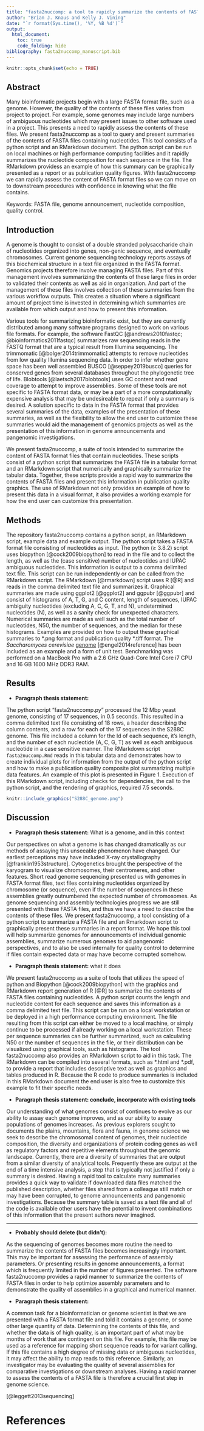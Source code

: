 ```yaml
---
title: "fasta2nuccomp: a tool to rapidly summarize the contents of FASTA files containing nucleotides"
author: "Brian J. Knaus and Kelly J. Vining"
date: "`r format(Sys.time(), '%Y, %B %d')`"
output: 
  html_document:
    toc: true
    code_folding: hide
bibliography: fasta2nuccomp_manuscript.bib
---
```


```r
knitr::opts_chunk$set(echo = TRUE)
```


## Abstract


Many bioinformatic projects begin with a large FASTA format file, such as a genome.
However, the quality of the contents of these files varies from project to project.
For example, some genomes may include large numbers of ambiguous nucleotides which may present issues to other software used in a project.
This presents a need to rapidly assess the contents of these files.
We present fasta2nuccomp as a tool to query and present summaries of the contents of FASTA files containing nucleotides.
This tool consists of a python script and an RMarkdown document.
The python script can be run on local machines or high performance computing facilities and it rapidly summarizes the nucleotide composition for each sequence in the file.
The RMarkdown providess an example of how this summary can be graphically presented as a report or as publication quality figures.
With fasta2nuccomp we can rapidly assess the content of FASTA format files so we can move on to downstream procedures with confidence in knowing what the file contains.


Keywords: FASTA file, genome announcement, nucleotide composition, quality control.


## Introduction


A genome is thought to consist of a double stranded polysaccharide chain of nucleotides organized into genes, non-genic sequence, and eventually chromosomes.
Current genome sequencing technology reports assays of this biochemical structure in a text file organized in the FASTA format.
Genomics projects therefore involve managing FASTA files.
Part of this management involves summarizing the contents of these large files in order to validated their contents as well as aid in organization.
And part of the management of these files involves collection of these summaries from the various workflow outputs.
This creates a situation where a significant amount of project time is invested in determining which summarries are available from which output and how to present this information.


Various tools for summarizing bioinformatic exist, but they are currently distributed among many software programs designed to work on various file formats.
For example, the software FastQC [@andrews2010fastqc; @bioinformatics2011fastqc] summarizes raw sequencing reads in the FASTQ format that are a typical result from Illumina sequencing.
The trimmomatic [@bolger2014trimmomatic] attempts to remove nucleotides from low quality Illumina sequencing data.
In order to infer whether gene space has been well assembled BUSCO [@seppey2019busco] queries for conserved genes from several databases throughout the phylogenetic tree of life.
Blobtools [@laetsch2017blobtools] uses GC content and read coverage to attempt to improve assemblies.
Some of these tools are not specific to FASTA format data, or may be a part of a more computationally expensive analysis that may be undesireable to repeat if only a summary is desired.
A solution specific to data in the FASTA format that provides several summaries of the data, examples of the presentation of these summaries, as well as the flexibility to allow the end user to customize these summaries would aid the management of genomics projects as well as the presentation of this information in genome announcements and pangenomic investigations.


We present fasta2nuccomp, a suite of tools intended to summarize the content of FASTA format files that contain nucleotides.
These scripts consist of a python script that summarizes the FASTA file in a tabular format and an RMarkdown script that numerically and graphically summarize the tabular data.
Together, these scripts provide a rapid way to summarize the contents of FASTA files and present this information in publication quality graphics.
The use of RMarkdown not only provides an example of how to present this data in a visual format, it also provides a working example for how the end user can customize this presentation.


## Methods


The repository fasta2nuccomp contains a python script, an RMarkdown script, example data and example output.
The python script takes a FASTA format file consisting of nucleotides as input.
The python (≥ 3.8.2) script uses biopython [@cock2009biopython] to read in the file and to collect the length, as well as the (case sensitive) number of nucleotides and IUPAC ambiguous nucleotides.
This information is output to a comma delimited text file.
This script can be run independently or can be called from the RMarkdown script.
The RMarkdown [@rmarkdown] script uses R [@R] and reads in the comma delimited text file and summarizes it.
Graphical summaries are made using ggplot2 [@ggplot2] and ggpubr [@ggpubr] and consist of histograms of A, T, G, and C content, length of sequences, IUPAC ambiguity nucleotides (excluding A, C, G, T, and N), undetermined nucleotides (N), as well as a sanity check for unexpected characters.
Numerical summaries are made as well such as the total number of nucleotides, N50, the number of sequences, and the median for these histograms.
Examples are provided on how to output these graphical summaries to \*.png format and publication quality \*.tiff format.
The *Saccharomyces cerevisiae* [genome](http://sgd-archive.yeastgenome.org/sequence/S288C_reference/genome_releases/) [@engel2014reference] has been included as an example and a form of unit test.
Benchmarking was performed on a MacBook Pro with a 2.6 GHz Quad-Core Intel Core i7 CPU and 16 GB 1600 MHz DDR3 RAM.


## Results


* **Paragraph thesis statement:**

The python script "fasta2nuccomp.py" processed the 12 Mbp yeast genome, consisting of 17 sequences, in 0.5 seconds.
This resulted in a comma delimited text file consisting of 18 rows, a header describing the column contents, and a row for each of the 17 sequences in the S288C genome.
This file included a column for the Id of each sequence, it's length, and the number of each nucleotide (A, C, G, T) as well as each ambiguous nucleotide in a case sensitive manner.
The RMarkdown script ```fasta2nuccomp.Rmd``` reads in this tabular data and demonstrates how to create individual plots for information from the output of the python script and how to make a publication quality composite plot summarizing multiple data features.
An example of this plot is presented in Figure 1.
Execution of this RMarkdown script, including checks for dependencies, the call to the python script, and the rendering of graphics, required 7.5 seconds.


```r
knitr::include_graphics("S288C_genome.png")
```


## Discussion

* **Paragraph thesis statement:** What is a genome, and in this context

Our perspectives on what a genome is has changed dramatically as our methods of assaying this unseeable phenomenon have changed.
Our earliest perceptions may have included X-ray crystallography [@franklin1953structure].
Cytogenetics brought the perspective of the karyogram to visualize chromosomes, their centromeres, and other features.
Short read genome sequencing presented us with genomes in FASTA format files, text files containing nucleotides organized by chromosome (or sequence), even if the number of sequences in these assemblies greatly outnumbered the expected number of chromosomes.
As genome sequencing and assembly technologies progress we are still presented with these FASTA files, and thus we have a need to describe the contents of these files.
We present fasta2nuccomp, a tool consisting of a python script to summarize a FASTA file and an Rmarkdown script to graphically present these summaries in a report format.
We hope this tool will help summarize genomes for announcements of individual genomic assemblies, summarize numerous genomes to aid pangenomic perspectives, and to also be used internally for quality control to determine if files contain expected data or may have become corrupted somehow.


* **Paragraph thesis statement:** what it does

We present fasta2nuccomp as a suite of tools that utilizes the speed of python and Biopython [@cock2009biopython] with the graphics and RMarkdown report generation of R [@R] to summarize the contents of FASTA files containing nucleotides.
A python script counts the length and nucleotide content for each sequence and saves this information as a comma delimited text file.
This script can be run on a local workstation or be deployed in a high performance computing environment.
The file resulting from this script can either be moved to a local machine, or simply continue to be processed if already working on a local workstation.
These per sequence summaries can be further summarized, such as calculating N50 or the number of sequences in the file, or their distribution can be visualized using graphical tools, such as histograms.
The tool fasta2nuccomp also provides an RMarkdown script to aid in this task.
The RMarkdown can be compiled into several formats, such as \*.html and \*.pdf, to provide a report that includes descriptive text as well as graphics and tables produced in R.
Because the R code to produce summaries is included in this RMarkdown document the end user is also free to customize this example to fit their specific needs.


* **Paragraph thesis statement: conclude, incorporate with existing tools**


Our understanding of what genomes consist of continues to evolve as our ability to assay each genome improves, and as our ability to assay populations of genomes increases. 
As previous explorers sought to documents the plains, mountains, flora and fauna, in genome science we seek to describe the chromosomal content of genomes, their nucleotide composition, the diversity and organizations of protein coding genes as well as regulatory factors and repetitive elements throughout the genomic landscape.
Currently, there are a diversity of summaries that are output from a similar diversity of analytical tools.
Frequently these are output at the end of a time intensive analysis, a step that is typically not justified if only a summary is desired.
Having a rapid tool to calculate many summaries provides a quick way to validate if downloaded data files matched the published description, whether files shared from a colleague still match or may have been corrupted, to genome announcements and pangenomic investigations.
Because the summary table is saved as a text file and all of the code is available other users have the potential to invent combinations of this information that the present authors never imagined.




___


* **Probably should delete (but didn't):**


As the sequencing of genomes becomes more routine the need to summarize the contents of FASTA files becomes increasingly important.
This may be important for assessing the performance of assembly parameters.
Or presenting results in genome announcements, a format which is frequently limited in the number of figures presented.
The software fasta2nuccomp provides a rapid manner to summarize the contents of FASTA files in order to help optimize assembly parameters and to demonstrate the quality of assemblies in a graphical and numerical manner.



* **Paragraph thesis statement:**

A common task for a bioinformatician or genome scientist is that we are presented with a FASTA format file and told it contains a genome, or some other large quantity of data.
Determining the contents of this file, and whether the data is of high quality, is an important part of what may be months of work that are contingent on this file.
For example, this file may be used as a reference for mapping short sequence reads to for variant calling.
If this file contains a high degree of missing data or ambiguous nucleotides, it may affect the ability to map reads to this reference.
Similarly, an investigator may be evaluating the quality of several assemblies for comparative investigations or downstream analyses.
Having a rapid manner to assess the contents of a FASTA file is therefore a crucial first step in genome science.


[@leggett2013sequencing]


# References

